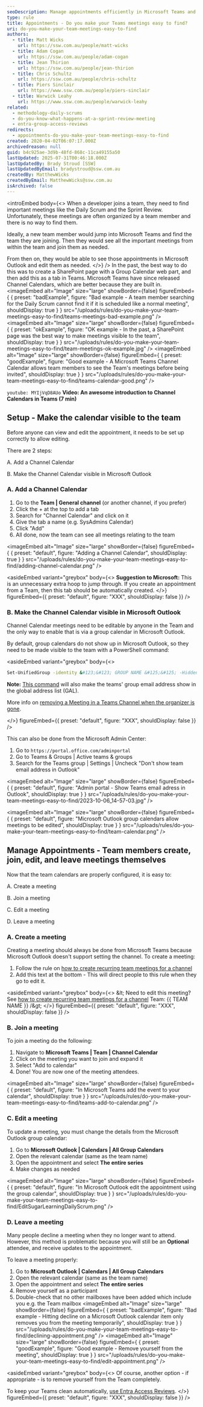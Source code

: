 ```yaml
---
seoDescription: Manage appointments efficiently in Microsoft Teams and Outlook by creating, joining, editing, and leaving meetings easily.
type: rule
title: Appointments - Do you make your Teams meetings easy to find?
uri: do-you-make-your-team-meetings-easy-to-find
authors:
  - title: Matt Wicks
    url: https://ssw.com.au/people/matt-wicks
  - title: Adam Cogan
    url: https://ssw.com.au/people/adam-cogan
  - title: Jean Thirion
    url: https://ssw.com.au/people/jean-thirion
  - title: Chris Schultz
    url: https://ssw.com.au/people/chris-schultz
  - title: Piers Sinclair
    url: https://www.ssw.com.au/people/piers-sinclair
  - title: Warwick Leahy
    url: https://www.ssw.com.au/people/warwick-leahy
related:
  - methodology-daily-scrums
  - do-you-know-what-happens-at-a-sprint-review-meeting
  - entra-group-access-reviews
redirects:
  - appointments-do-you-make-your-team-meetings-easy-to-find
created: 2020-04-02T06:07:17.000Z
archivedreason: null
guid: b4c925ae-3d9b-48fd-868c-11ca49155a50
lastUpdated: 2025-07-31T00:46:18.000Z
lastUpdatedBy: Brady Stroud [SSW]
lastUpdatedByEmail: bradystroud@ssw.com.au
createdBy: MatthewWicks
createdByEmail: MatthewWicks@ssw.com.au
isArchived: false
---
```


<introEmbed
  body={<>
When a developer joins a team, they need to find important meetings like the Daily Scrum and the Sprint Review. Unfortunately, these meetings are often organized by a team member and there is no way to find them.

Ideally, a new team member would jump into Microsoft Teams and find the team they are joining. Then they would see all the important meetings from within the team and join them as needed.

From then on, they would be able to see those appointments in Microsoft Outlook and edit them as needed.
  </>}
/>
In the past, the best way to do this was to create a SharePoint page with a Group Calendar web part, and then add this as a tab in Teams. Microsoft Teams have since released Channel Calendars, which are better because they are built in.
<imageEmbed
  alt="Image"
  size="large"
  showBorder={false}
  figureEmbed={ {
    preset: "badExample",
    figure: "Bad example - A team member searching for the Daily Scrum cannot find it if it is scheduled like a normal meeting",
    shouldDisplay: true
  } }
  src="/uploads/rules/do-you-make-your-team-meetings-easy-to-find/teams-meetings-bad-example.png"
/>
<imageEmbed
  alt="Image"
  size="large"
  showBorder={false}
  figureEmbed={ {
    preset: "okExample",
    figure: "OK example - In the past, a SharePoint page was the best way to make meetings visible to the team",
    shouldDisplay: true
  } }
  src="/uploads/rules/do-you-make-your-team-meetings-easy-to-find/team-meetings-ok-example.jpg"
/>
<imageEmbed
  alt="Image"
  size="large"
  showBorder={false}
  figureEmbed={ {
    preset: "goodExample",
    figure: "Good example - A Microsoft Teams Channel Calendar allows team members to see the Team's meetings before being invited",
    shouldDisplay: true
  } }
  src="/uploads/rules/do-you-make-your-team-meetings-easy-to-find/teams-calendar-good.png"
/>

`youtube: MYIjVqD8AUo`
**Video: An awesome introduction to Channel Calendars in Teams (7 min)**

## Setup - Make the calendar visible to the team

Before anyone can view and edit the appointment, it needs to be set up correctly to allow editing.

There are 2 steps:

A. Add a Channel Calendar

B. Make the Channel Calendar visible in Microsoft Outlook

### A. Add a Channel Calendar

1. Go to the **Team | General channel** (or another channel, if you prefer)
2. Click the + at the top to add a tab
3. Search for "Channel Calendar" and click on it
4. Give the tab a name (e.g. SysAdmins Calendar)
5. Click "Add"
6. All done, now the team can see all meetings relating to the team


<imageEmbed
  alt="Image"
  size="large"
  showBorder={false}
  figureEmbed={ {
    preset: "default",
    figure: "Adding a Channel Calendar",
    shouldDisplay: true
  } }
  src="/uploads/rules/do-you-make-your-team-meetings-easy-to-find/adding-channel-calendar.png"
/>

<asideEmbed
  variant="greybox"
  body={<>
    **Suggestion to Microsoft:** This is an unnecessary extra hoop to jump through. If you create an appointment from a Team, then this tab should be automatically created.
  </>}
  figureEmbed={{
    preset: "default",
    figure: "XXX",
    shouldDisplay: false
  }}
/>

### B. Make the Channel Calendar visible in Microsoft Outlook

Channel Calendar meetings need to be editable by anyone in the Team and the only way to enable that is via a group calendar in Microsoft Outlook.

By default, group calendars do not show up in Microsoft Outlook, so they need to be made visible to the team with a PowerShell command:

<asideEmbed
  variant="greybox"
  body={<>
    
```bash
Set-UnifiedGroup -identity &#123;&#123; GROUP NAME &#125;&#125; -HiddenFromExchangeClientsEnabled:$False
```

**Note:** [This command](https://learn.microsoft.com/en-us/powershell/module/exchange/set-unifiedgroup?view=exchange-ps#-hiddenfromexchangeclientsenabled&WT.mc_id=M365-MVP-33518) will also make the teams' group email address show in the global address list (GAL).

More info on [removing a Meeting in a Teams Channel when the organizer is gone](https://techcommunity.microsoft.com/t5/microsoft-teams/removing-a-meeting-in-a-teams-channel-when-the-organizer-is-gone/m-p/2106354?WT.mc_id=M365-MVP-33518).

  </>}
  figureEmbed={{
    preset: "default",
    figure: "XXX",
    shouldDisplay: false
  }}
/>

This can also be done from the Microsoft Admin Center:

1. Go to `https://portal.office.com/adminportal`
2. Go to Teams & Groups | Active teams & groups
3. Search for the Teams group | Settings | Uncheck "Don't show team email address in Outlook"


<imageEmbed
  alt="Image"
  size="large"
  showBorder={false}
  figureEmbed={ {
    preset: "default",
    figure: "Admin portal - Show Teams email adress in Outlook",
    shouldDisplay: true
  } }
  src="/uploads/rules/do-you-make-your-team-meetings-easy-to-find/2023-10-06_14-57-03.jpg"
/>


<imageEmbed
  alt="Image"
  size="large"
  showBorder={false}
  figureEmbed={ {
    preset: "default",
    figure: "Microsoft Outlook group calendars allow meetings to be edited",
    shouldDisplay: true
  } }
  src="/uploads/rules/do-you-make-your-team-meetings-easy-to-find/team-calendar.png"
/>

## Manage Appointments - Team members create, join, edit, and leave meetings themselves

Now that the team calendars are properly configured, it is easy to:

A. Create a meeting

B. Join a meeting

C. Edit a meeting

D. Leave a meeting

### A. Create a meeting

Creating a meeting should always be done from Microsoft Teams because Microsoft Outlook doesn't support setting the channel. To create a meeting:

1. Follow the rule on [how to create recurring team meetings for a channel](/create-recurring-teams-meetings-for-a-channel)
2. Add this text at the bottom - This will direct people to this rule when they go to edit it.

<asideEmbed
  variant="greybox"
  body={<>
    \&lt; Need to edit this meeting? See [how to create recurring team meetings for a channel](/do-you-make-your-team-meetings-easy-to-find/#c-edit-a-meeting) Team: &#123;&#123; TEAM NAME &#125;&#125; /\&gt;
  </>}
  figureEmbed={{
    preset: "default",
    figure: "XXX",
    shouldDisplay: false
  }}
/>

### B. Join a meeting

To join a meeting do the following:

1. Navigate to **Microsoft Teams | Team | Channel Calendar**
2. Click on the meeting you want to join and expand it
3. Select "Add to calendar"
4. Done! You are now one of the meeting attendees.


<imageEmbed
  alt="Image"
  size="large"
  showBorder={false}
  figureEmbed={ {
    preset: "default",
    figure: "In Microsoft Teams add the event to your calendar",
    shouldDisplay: true
  } }
  src="/uploads/rules/do-you-make-your-team-meetings-easy-to-find/teams-add-to-calendar.png"
/>

### C. Edit a meeting

To update a meeting, you must change the details from the Microsoft Outlook group calendar:

1. Go to **Microsoft Outlook | Calendars | All Group Calendars**
2. Open the relevant calendar (same as the team name)
3. Open the appointment and select **The entire series**
4. Make changes as needed


<imageEmbed
  alt="Image"
  size="large"
  showBorder={false}
  figureEmbed={ {
    preset: "default",
    figure: "In Microsoft Outlook edit the appointment using the group calendar",
    shouldDisplay: true
  } }
  src="/uploads/rules/do-you-make-your-team-meetings-easy-to-find/EditSugarLearningDailyScrum.png"
/>

### D. Leave a meeting

Many people decline a meeting when they no longer want to attend. However, this method is problematic because you will still be an **Optional** attendee, and receive updates to the appointment.

To leave a meeting properly:

1. Go to **Microsoft Outlook | Calendars | All Group Calendars**
2. Open the relevant calendar (same as the team name)
3. Open the appointment and select **The entire series**
4. Remove yourself as a participant
5. Double-check that no other mailboxes have been added which include you e.g. the Team mailbox
<imageEmbed
  alt="Image"
  size="large"
  showBorder={false}
  figureEmbed={ {
    preset: "badExample",
    figure: "Bad example - Hitting decline on a Microsoft Outlook calendar item only removes you from the meeting temporarily",
    shouldDisplay: true
  } }
  src="/uploads/rules/do-you-make-your-team-meetings-easy-to-find/declining-appointment.png"
/>
<imageEmbed
  alt="Image"
  size="large"
  showBorder={false}
  figureEmbed={ {
    preset: "goodExample",
    figure: "Good example - Remove yourself from the meeting",
    shouldDisplay: true
  } }
  src="/uploads/rules/do-you-make-your-team-meetings-easy-to-find/edit-appointment.png"
/>

<asideEmbed
  variant="greybox"
  body={<>
    Of course, another option - if appropriate - is to remove yourself from the Team completely.

To keep your Teams clean automatically, [use Entra Access Reviews](/entra-group-access-reviews/).
  </>}
  figureEmbed={{
    preset: "default",
    figure: "XXX",
    shouldDisplay: false
  }}
/>
